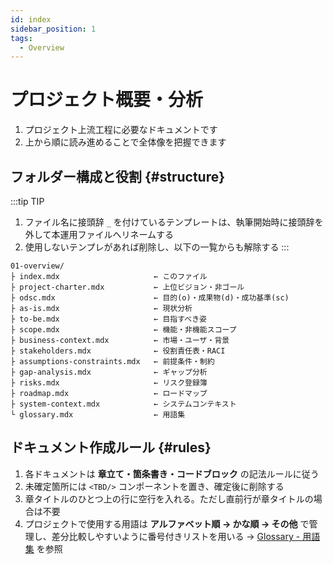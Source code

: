 ```yaml
---
id: index
sidebar_position: 1
tags:
  - Overview
---
```

# プロジェクト概要・分析

1. プロジェクト上流工程に必要なドキュメントです
1. 上から順に読み進めることで全体像を把握できます

## フォルダー構成と役割 {#structure}

:::tip TIP
1. ファイル名に接頭辞 `_` を付けているテンプレートは、執筆開始時に接頭辞を外して本運用ファイルへリネームする  
1. 使用しないテンプレがあれば削除し、以下の一覧からも解除する
:::

```text
01-overview/
├ index.mdx                     ← このファイル
├ project-charter.mdx           ← 上位ビジョン・非ゴール
├ odsc.mdx                      ← 目的(o)・成果物(d)・成功基準(sc)
├ as-is.mdx                     ← 現状分析
├ to-be.mdx                     ← 目指すべき姿
├ scope.mdx                     ← 機能・非機能スコープ
├ business-context.mdx          ← 市場・ユーザ・背景
├ stakeholders.mdx              ← 役割責任表・RACI
├ assumptions-constraints.mdx   ← 前提条件・制約
├ gap-analysis.mdx              ← ギャップ分析
├ risks.mdx                     ← リスク登録簿
├ roadmap.mdx                   ← ロードマップ
├ system-context.mdx            ← システムコンテキスト
└ glossary.mdx                  ← 用語集
```

## ドキュメント作成ルール {#rules}
1. 各ドキュメントは **章立て・箇条書き・コードブロック** の記法ルールに従う
1. 未確定箇所には `<TBD/>` コンポーネントを置き、確定後に削除する
1. 章タイトルのひとつ上の行に空行を入れる。ただし直前行が章タイトルの場合は不要  
1. プロジェクトで使用する用語は **アルファベット順 → かな順 → その他** で管理し、差分比較しやすいように番号付きリストを用いる → [Glossary - 用語集](./glossary.mdx) を参照  
